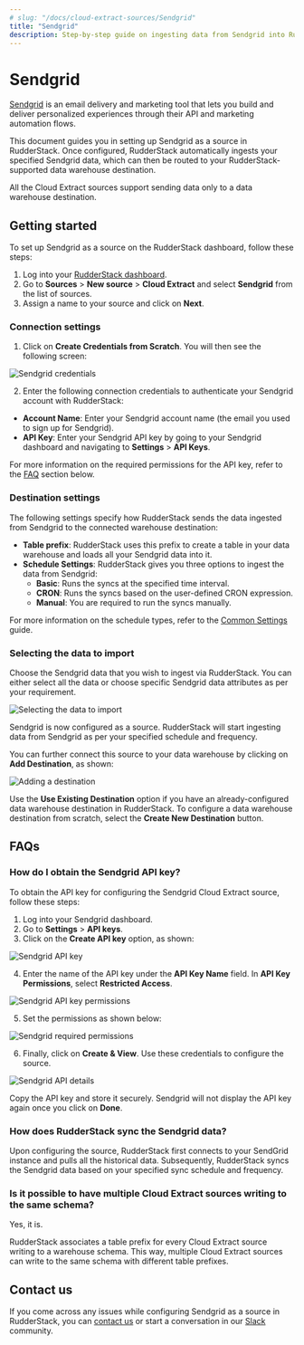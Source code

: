 ```yaml
---
# slug: "/docs/cloud-extract-sources/Sendgrid"
title: "Sendgrid"
description: Step-by-step guide on ingesting data from Sendgrid into RudderStack.
---
```


# Sendgrid

[Sendgrid](https://www.sendgrid.com/) is an email delivery and marketing tool that lets you build and deliver personalized experiences through their API and marketing automation flows.

This document guides you in setting up Sendgrid as a source in RudderStack. Once configured, RudderStack automatically ingests your specified Sendgrid data, which can then be routed to your RudderStack-supported data warehouse destination.

<div class="warningBlock">

All the Cloud Extract sources support sending data only to a data warehouse destination.
</div>

## Getting started

To set up Sendgrid as a source on the RudderStack dashboard, follow these steps:

1. Log into your [RudderStack dashboard](https://app.rudderstack.com/).
2. Go to **Sources** > **New source** > **Cloud Extract** and select **Sendgrid** from the list of sources.
3. Assign a name to your source and click on **Next**.

### Connection settings

1. Click on **Create Credentials from Scratch**. You will then see the following screen:

<img src="../assets/cloud-extract-sources/sendgrid-connection-settings.png" alt="Sendgrid credentials" />

2. Enter the following connection credentials to authenticate your Sendgrid account with RudderStack:
  - **Account Name**: Enter your Sendgrid account name (the email you used to sign up for Sendgrid).
  - **API Key**: Enter your Sendgrid API key by going to your Sendgrid dashboard and navigating to **Settings** > **API Keys**.

<div class="infoBlock">

For more information on the required permissions for the API key, refer to the <a href="#faq">FAQ</a> section below.
</div>

### Destination settings

The following settings specify how RudderStack sends the data ingested from Sendgrid to the connected warehouse destination:

- **Table prefix**: RudderStack uses this prefix to create a table in your data warehouse and loads all your Sendgrid data into it.
- **Schedule Settings**: RudderStack gives you three options to ingest the data from Sendgrid:
    - **Basic**: Runs the syncs at the specified time interval. 
    - **CRON**: Runs the syncs based on the user-defined CRON expression.
    - **Manual**: You are required to run the syncs manually.

<div class="infoBlock">

For more information on the schedule types, refer to the <a href="https://www.rudderstack.com/docs/cloud-extract-sources/common-settings/">Common Settings</a> guide.
</div>

### Selecting the data to import

Choose the Sendgrid data that you wish to ingest via RudderStack. You can either select all the data or choose specific Sendgrid data attributes as per your requirement.

<img src="../assets/cloud-extract-sources/sendgrid-connection-settings-3.png" alt="Selecting the data to import" />

Sendgrid is now configured as a source. RudderStack will start ingesting data from Sendgrid as per your specified schedule and frequency.

You can further connect this source to your data warehouse by clicking on **Add Destination**, as shown:

<img src="../assets/cloud-extract-sources/add-destination.png" alt="Adding a destination" />

<div class="successBlock">

Use the <strong>Use Existing Destination</strong> option if you have an already-configured data warehouse destination in RudderStack. To configure a data warehouse destination from scratch, select the <strong>Create New Destination</strong> button.
</div>

## FAQs

### How do I obtain the Sendgrid API key?

To obtain the API key for configuring the Sendgrid Cloud Extract source, follow these steps:

1. Log into your Sendgrid dashboard.
2. Go to **Settings** > **API keys**.
3. Click on the **Create API key** option, as shown:

<img src="../assets/cloud-extract-sources/sendgrid-api-key.png" alt="Sendgrid API key" />

4. Enter the name of the API key under the **API Key Name** field. In **API Key Permissions**, select **Restricted Access**.

<img src="../assets/cloud-extract-sources/sendgrid-api-key-permissions.png" alt="Sendgrid API key permissions" />

5.  Set the permissions as shown below:

<img src="../assets/cloud-extract-sources/sendgrid-api-permissions.png" alt="Sendgrid required permissions" />

6. Finally, click on **Create & View**. Use these credentials to configure the source.

<img src="../assets/cloud-extract-sources/sendgrid-api-key-details.png" alt="Sendgrid API details" />

<div class="warningBlock">

Copy the API key and store it securely. Sendgrid will not display the API key again once you click on <strong>Done</strong>.
</div>

### How does RudderStack sync the Sendgrid data?

Upon configuring the source, RudderStack first connects to your SendGrid instance and pulls all the historical data. Subsequently, RudderStack syncs the Sendgrid data based on your specified sync schedule and frequency.

### Is it possible to have multiple Cloud Extract sources writing to the same schema?

Yes, it is.

RudderStack associates a table prefix for every Cloud Extract source writing to a warehouse schema. This way, multiple Cloud Extract sources can write to the same schema with different table prefixes.

## Contact us

If you come across any issues while configuring Sendgrid as a source in RudderStack, you can [contact us](mailto:%20docs@rudderstack.com) or start a conversation in our [Slack](https://rudderstack.com/join-rudderstack-slack-community) community.

